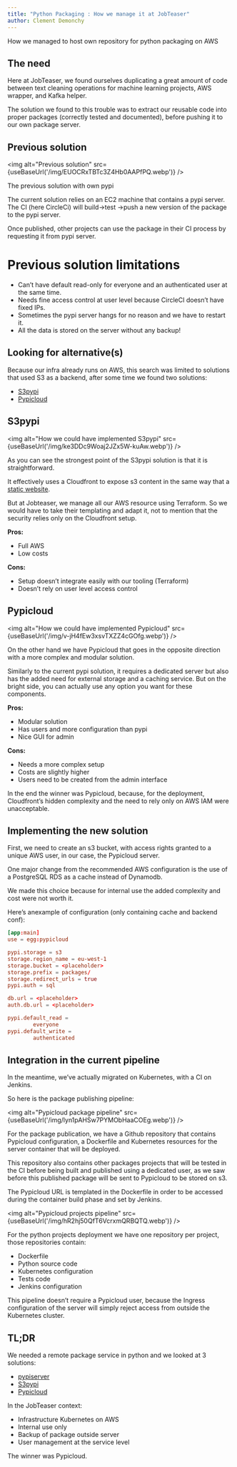 ```yaml
---
title: "Python Packaging : How we manage it at JobTeaser"
author: Clement Demonchy
---
```


How we managed to host own repository for python packaging on AWS
<!--truncate-->

The need
---------

Here at JobTeaser, we found ourselves duplicating a great amount of code between text cleaning operations for machine learning projects, AWS wrapper, and Kafka helper.

The solution we found to this trouble was to extract our reusable code into proper packages (correctly tested and documented), before pushing it to our own package server.

Previous solution
---------

<img alt="Previous solution" src={useBaseUrl('/img/EUOCRxTBTc3Z4Hb0AAPfPQ.webp')} />

The previous solution with own pypi

The current solution relies on an EC2 machine that contains a pypi server. The CI (here CircleCi) will build→test →push a new version of the package to the pypi server.

Once published, other projects can use the package in their CI process by requesting it from pypi server.

Previous solution limitations
=============================

*   Can’t have default read-only for everyone and an authenticated user at the same time.
*   Needs fine access control at user level because CircleCI doesn’t have fixed IPs.
*   Sometimes the pypi server hangs for no reason and we have to restart it.
*   All the data is stored on the server without any backup!

Looking for alternative(s)
---------

Because our infra already runs on AWS, this search was limited to solutions that used S3 as a backend, after some time we found two solutions:

*   [S3pypi](http://novemberfiveco/s3pypi)
*   [Pypicloud](https://pypicloud.readthedocs.io/en/latest/)

S3pypi
------

<img alt="How we could have implemented S3pypi" src={useBaseUrl('/img/ke3DDc9Woaj2JZx5W-kuAw.webp')} />

As you can see the strongest point of the S3pypi solution is that it is straightforward.

It effectively uses a Cloudfront to expose s3 content in the same way that a [static website](https://docs.aws.amazon.com/AmazonS3/latest/dev/WebsiteHosting.html).

But at Jobteaser, we manage all our AWS resource using Terraform. So we would have to take their templating and adapt it, not to mention that the security relies only on the Cloudfront setup.

**Pros:**

*   Full AWS
*   Low costs

**Cons:**

*   Setup doesn’t integrate easily with our tooling (Terraform)
*   Doesn’t rely on user level access control

Pypicloud
---------

<img alt="How we could have implemented Pypicloud" src={useBaseUrl('/img/v-jH4fEw3xsvTXZZ4cGOfg.webp')} />

On the other hand we have Pypicloud that goes in the opposite direction with a more complex and modular solution.

Similarly to the current pypi solution, it requires a dedicated server but also has the added need for external storage and a caching service. But on the bright side, you can actually use any option you want for these components.

**Pros:**

*   Modular solution
*   Has users and more configuration than pypi
*   Nice GUI for admin

**Cons:**

*   Needs a more complex setup
*   Costs are slightly higher
*   Users need to be created from the admin interface

In the end the winner was Pypicloud, because, for the deployment, Cloudfront’s hidden complexity and the need to rely only on AWS IAM were unacceptable.

Implementing the new solution
---------

First, we need to create an s3 bucket, with access rights granted to a unique AWS user, in our case, the Pypicloud server.

One major change from the recommended AWS configuration is the use of a PostgreSQL RDS as a cache instead of Dynamodb.

We made this choice because for internal use the added complexity and cost were not worth it.

Here’s anexample of configuration (only containing cache and backend conf):

```toml
[app:main]
use = egg:pypicloud

pypi.storage = s3
storage.region_name = eu-west-1
storage.bucket = <placeholder> 
storage.prefix = packages/
storage.redirect_urls = true
pypi.auth = sql

db.url = <placeholder>
auth.db.url = <placeholder>

pypi.default_read =
		everyone
pypi.default_write =
		authenticated
```

Integration in the current pipeline
---------

In the meantime, we’ve actually migrated on Kubernetes, with a CI on Jenkins.

So here is the package publishing pipeline:

<img alt="Pypicloud package pipeline" src={useBaseUrl('/img/lyn1pAHSw7PYMObHaaCOEg.webp')} />

For the package publication, we have a Github repository that contains Pypicloud configuration, a Dockerfile and Kubernetes resources for the server container that will be deployed.

This repository also contains other packages projects that will be tested in the CI before being built and published using a dedicated user, as we saw before this published package will be sent to Pypicloud to be stored on s3.

The Pypicloud URL is templated in the Dockerfile in order to be accessed during the container build phase and set by Jenkins.

<img alt="Pypicloud projects pipeline" src={useBaseUrl('/img/hR2hj50QfT6VcrxmQRBQTQ.webp')} />

For the python projects deployment we have one repository per project, those repositories contain:

*   Dockerfile
*   Python source code
*   Kubernetes configuration
*   Tests code
*   Jenkins configuration

This pipeline doesn’t require a Pypicloud user, because the Ingress configuration of the server will simply reject access from outside the Kubernetes cluster.

TL;DR
---------

We needed a remote package service in python and we looked at 3 solutions:

*   [pypiserver](https://github.com/pypiserver/pypiserver)
*   [S3pypi](http://novemberfiveco/s3pypi)
*   [Pypicloud](https://pypicloud.readthedocs.io/en/latest/)

In the JobTeaser context:

*   Infrastructure Kubernetes on AWS
*   Internal use only
*   Backup of package outside server
*   User management at the service level

The winner was Pypicloud.
